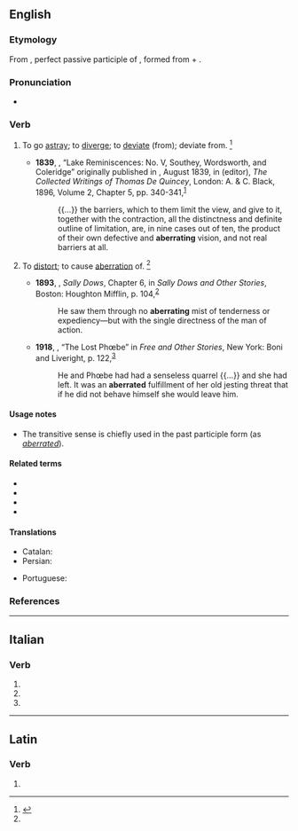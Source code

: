 ==English==

===Etymology===
From {{etyl|la|en}} {{m|la|aberrātus}}, perfect passive participle of {{m|la|aberrō||wander, stray or deviate from}}, formed from {{m|la|ab||from, away from}} + {{m|la|errō||stray}}.

===Pronunciation===
* {{a|US}} {{IPA|/ˈæb.ə.ɹeɪt/|lang=en}}

===Verb===
{{en-verb|aberrat}}

# {{lbl|en|intransitive}} To go [[astray]]; to [[diverge]]; to [[deviate]] (from); deviate from. {{defdate|mid 18the century}}<ref name=SOED>{{R:SOED5|page=4}}</ref>
#* '''1839''', {{w|Thomas De Quincey}}, “Lake Reminiscences: No. V, Southey, Wordsworth, and Coleridge” originally published in ''{{w|Tait's Magazine|Tait’s Magazine}}'', August 1839, in {{w|David Masson}} (editor), ''The Collected Writings of Thomas De Quincey'', London: A. & C. Black, 1896, Volume 2, Chapter 5, pp. 340-341,<sup>[https://archive.org/details/collectedwriting02dequuoft]</sup>
#*: {{...}} the barriers, which to them limit the view, and give to it, together with the contraction, all the distinctness and definite outline of limitation, are, in nine cases out of ten, the product of their own defective and '''aberrating''' vision, and not real barriers at all.
# {{lbl|en|transitive}} To [[distort]]; to cause [[aberration]] of. {{defdate|late 19th century}}<ref name=SOED/>
#* '''1893''', {{w|Bret Harte}}, ''Sally Dows'', Chapter 6, in ''Sally Dows and Other Stories'', Boston: Houghton Mifflin, p. 104,<sup>[https://archive.org/details/sallydowsandothe00hartiala]</sup>
#*: He saw them through no '''aberrating''' mist of tenderness or expediency—but with the single directness of the man of action.
#* '''1918''', {{w|Theodore Dreiser}}, “The Lost Phœbe” in ''Free and Other Stories'', New York: Boni and Liveright, p. 122,<sup>[https://archive.org/details/freeotherstories00dreiuoft]</sup>
#*: He and Phœbe had had a senseless quarrel {{...}} and she had left. It was an '''aberrated''' fulfillment of her old jesting threat that if he did not behave himself she would leave him.

====Usage notes====
* The transitive sense is chiefly used in the past participle form (as ''[[aberrated]]'').

====Related terms====
* {{l|en|aberr}}
* {{l|en|aberrance}}
* {{l|en|aberrant}}
* {{l|en|aberration}}

====Translations====
{{trans-top|to deviate from; to go astray}}
* Catalan: {{t+|ca|aberrar}}
* Persian: {{t|fa|ابیراهیدن|tr=abirahidan}}
{{trans-mid}}
* Portuguese: {{t+|pt|aberrar}}
{{trans-bottom}}

===References===
<references/>

----

==Italian==

===Verb===
{{head|it|verb form|cat2=past participle forms}}

# {{inflection of|aberrare||2|p|pres|indc|lang=it}}
# {{inflection of|aberrare||2|p|impr|lang=it}}
# {{inflection of|aberrato||f|p|lang=it}}

----

==Latin==

===Verb===
{{la-verb-form|aberrāte}}

# {{inflection of|aberrō||1|p|pres|actv|impr|lang=la}}